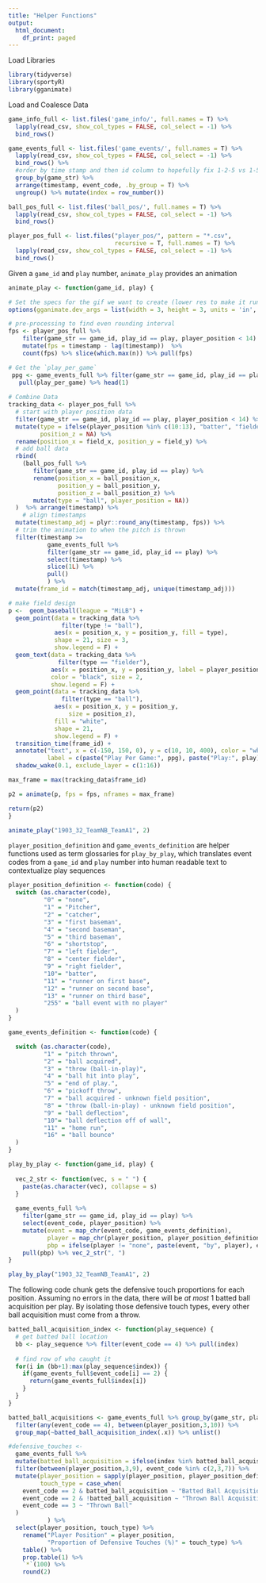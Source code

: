 ```yaml
---
title: "Helper Functions"
output:
  html_document:
    df_print: paged
---
```


Load Libraries
```r
library(tidyverse)
library(sportyR)
library(gganimate)
```

Load and Coalesce Data
```r
game_info_full <- list.files('game_info/', full.names = T) %>%
  lapply(read_csv, show_col_types = FALSE, col_select = -1) %>%
  bind_rows()

game_events_full <- list.files('game_events/', full.names = T) %>%
  lapply(read_csv, show_col_types = FALSE, col_select = -1) %>%
  bind_rows() %>% 
  #order by time stamp and then id column to hopefully fix 1-2-5 vs 1-5-2
  group_by(game_str) %>%
  arrange(timestamp, event_code, .by_group = T) %>% 
  ungroup() %>% mutate(index = row_number())

ball_pos_full <- list.files('ball_pos/', full.names = T) %>%
  lapply(read_csv, show_col_types = FALSE, col_select = -1) %>%
  bind_rows()

player_pos_full <- list.files("player_pos/", pattern = "*.csv",
                              recursive = T, full.names = T) %>%
  lapply(read_csv, show_col_types = FALSE, col_select = -1) %>%
  bind_rows()

```

Given a `game_id` and `play` number, `animate_play` provides an animation
```r
animate_play <- function(game_id, play) {

# Set the specs for the gif we want to create (lower res to make it run quicker)
options(gganimate.dev_args = list(width = 3, height = 3, units = 'in', res = 120))

# pre-processing to find even rounding interval
fps <- player_pos_full %>%
    filter(game_str == game_id, play_id == play, player_position < 14) %>%
    mutate(fps = timestamp - lag(timestamp))  %>%
    count(fps) %>% slice(which.max(n)) %>% pull(fps)

# Get the `play_per_game`
 ppg <- game_events_full %>% filter(game_str == game_id, play_id == play) %>% 
   pull(play_per_game) %>% head(1)
   
# Combine Data
tracking_data <- player_pos_full %>%
  # start with player position data
  filter(game_str == game_id, play_id == play, player_position < 14) %>%
  mutate(type = ifelse(player_position %in% c(10:13), "batter", "fielder"),
         position_z = NA) %>%
  rename(position_x = field_x, position_y = field_y) %>%
  # add ball data
  rbind(
    (ball_pos_full %>%
       filter(game_str == game_id, play_id == play) %>%
       rename(position_x = ball_position_x,
              position_y = ball_position_y,
              position_z = ball_position_z) %>%
       mutate(type = "ball", player_position = NA))
  )  %>% arrange(timestamp) %>%
    # align timestamps
  mutate(timestamp_adj = plyr::round_any(timestamp, fps)) %>%
  # trim the animation to when the pitch is thrown
  filter(timestamp >=
           game_events_full %>%
           filter(game_str == game_id, play_id == play) %>%
           select(timestamp) %>%
           slice(1L) %>%
           pull()
           ) %>%
  mutate(frame_id = match(timestamp_adj, unique(timestamp_adj)))

# make field design
p <-  geom_baseball(league = "MiLB") +
  geom_point(data = tracking_data %>%
               filter(type != "ball"),
             aes(x = position_x, y = position_y, fill = type),
             shape = 21, size = 3,
             show.legend = F) +
  geom_text(data = tracking_data %>%
              filter(type == "fielder"),
            aes(x = position_x, y = position_y, label = player_position),
            color = "black", size = 2,
            show.legend = F) +
  geom_point(data = tracking_data %>%
               filter(type == "ball"),
             aes(x = position_x, y = position_y,
                 size = position_z),
             fill = "white",
             shape = 21,
             show.legend = F) +
  transition_time(frame_id) +
  annotate("text", x = c(-150, 150, 0), y = c(10, 10, 400), color = "white",
           label = c(paste("Play Per Game:", ppg), paste("Play:", play), paste("Game ID:", game_id))) +
  shadow_wake(0.1, exclude_layer = c(1:16))

max_frame = max(tracking_data$frame_id)

p2 = animate(p, fps = fps, nframes = max_frame)

return(p2)
}

animate_play("1903_32_TeamNB_TeamA1", 2)
```

`player_position_definition` and `game_events_definition` are helper functions
used as term glossaries for `play_by_play`, which translates event codes from 
a `game_id` and `play` number into human readable text to contextualize play sequences

```r
player_position_definition <- function(code) {
  switch (as.character(code),
          "0" = "none",
          "1" = "Pitcher",
          "2" = "catcher",
          "3" = "first baseman",
          "4" = "second baseman",
          "5" = "third baseman",
          "6" = "shortstop",
          "7" = "left fielder",
          "8" = "center fielder",
          "9" = "right fielder",
          "10"= "batter",
          "11" = "runner on first base",
          "12" = "runner on second base",
          "13" = "runner on third base",
          "255" = "ball event with no player"
  )
}

game_events_definition <- function(code) {

  switch (as.character(code),
          "1" = "pitch thrown",
          "2" = "ball acquired",
          "3" = "throw (ball-in-play)",
          "4" = "ball hit into play",
          "5" = "end of play.",
          "6" = "pickoff throw",
          "7" = "ball acquired - unknown field position",
          "8" = "throw (ball-in-play) - unknown field position",
          "9" = "ball deflection",
          "10"= "ball deflection off of wall",
          "11" = "home run",
          "16" = "ball bounce"
  )
}

play_by_play <- function(game_id, play) {
  
  vec_2_str <- function(vec, s = " ") {
    paste(as.character(vec), collapse = s)
  }
  
  game_events_full %>%
    filter(game_str == game_id, play_id == play) %>%
    select(event_code, player_position) %>%
    mutate(event = map_chr(event_code, game_events_definition),
           player = map_chr(player_position, player_position_definition),
           pbp = ifelse(player != "none", paste(event, "by", player), event)) %>% 
    pull(pbp) %>% vec_2_str(", ")
}

play_by_play("1903_32_TeamNB_TeamA1", 2)
```

The following code chunk gets the defensive touch proportions for each position.
Assuming no errors in the data,
there will be *at most* 1 batted ball acquisition per play. By isolating
those defensive touch types, every other ball acquisition must come from a throw.
```r
batted_ball_acquisition_index <- function(play_sequence) {
  # get batted ball location
  bb <- play_sequence %>% filter(event_code == 4) %>% pull(index)
  
  # find row of who caught it
  for(i in (bb+1):max(play_sequence$index)) {
    if(game_events_full$event_code[i] == 2) {
      return(game_events_full$index[i])
    }
  }
}

batted_ball_acquisitions <- game_events_full %>% group_by(game_str, play_id) %>%
  filter(any(event_code == 4), between(player_position,3,10)) %>% 
  group_map(~batted_ball_acquisition_index(.x)) %>% unlist()

#defensive_touches <- 
  game_events_full %>% 
  mutate(batted_ball_acquisition = ifelse(index %in% batted_ball_acquisitions, T, F)) %>% 
  filter(between(player_position,3,9), event_code %in% c(2,3,7)) %>% 
  mutate(player_position = sapply(player_position, player_position_definition),  
         touch_type = case_when(
    event_code == 2 & batted_ball_acquisition ~ "Batted Ball Acquisition",
    event_code == 2 & !batted_ball_acquisition ~ "Thrown Ball Acquisition",
    event_code == 3 ~ "Thrown Ball"
  )
           ) %>%
  select(player_position, touch_type) %>% 
    rename("Player Position" = player_position,
           "Proportion of Defensive Touches (%)" = touch_type) %>%
    table() %>% 
    prop.table(1) %>% 
    `*`(100) %>%
    round(2)


```

